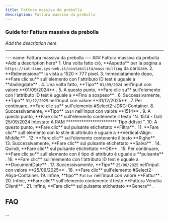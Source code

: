 ```yaml
---
title: Fattura massiva da prebolla
description: Fattura massiva da prebolla
---
```


### Guide for Fattura massiva da prebolla

*Add the description here*

___

\--- name: Fattura massiva da prebolla --- ### Fattura massiva da prebolla \*Add a description here\* 1. Una volta fatto ciò, \*\*Aspetta\*\* per la pagina a `https://iat-4sne.sys-web.it/contabilità/mass-billing` da caricare. 2. \*\*Ridimensiona\*\* la vista a 1520 × 777 pixel. 3. Immediatamente dopo, \*\*Fare clic su\*\* sull'elemento con l'attributo ID test è uguale a \*\*dadingdate\*\* . 4. Una volta fatto, \*\*Tipo\*\* `01/09/2024` nell'input con valore \*\*01/09/2024\*\* . 5. A questo punto, \*\*Fare clic su\*\* sull'elemento con l'attributo ID test è uguale a \*\*Fino a sospeso\*\* . 6. Successivamente, \*\*Tipo\*\* `31/12/2025` nell'input con valore \*\*31/12/2025\*\* . 7. Per continuare, \*\*Fare clic su\*\* sull'elemento #Select2-JDRG-Container. 8. Successivamente, \*\*Tipo\*\* `1514` nell'input con valore \*\*1514\*\* . 9. A questo punto, \*\*Fare clic\*\* sull'elemento contenente il testo "N. 1514 - Dati 25/09/2024 Intestato A RAM \*\*\*\*\*\*\*\*\*\*\*\*\*\*\*\*\*\*\*\*\*\*\* Tipo ddtstd ". 10. A questo punto, \*\*Fare clic\*\* sul pulsante etichettato \*\*Filtra\*\* . 11. \*\*Fare clic\*\* sull'elemento con lo stile di attributo è uguale a \*\*Vertical-Align: Middle;\*\* . 12. \*\*Fare clic\*\* sull'elemento contenente il testo \*\*Righe\*\* . 13. Successivamente, \*\*Fare clic\*\* sul pulsante etichettato \*\*Salva\*\* . 14. Quindi, \*\*Fare clic\*\* sul pulsante etichettato \*\*OK\*\* . 15. Per continuare, \*\*Fare clic su\*\* sull'elemento con il tipo di attributo è uguale a \*\*pulsante\*\* . 16. \*\*Fare clic\*\* sull'elemento con l'attributo ID test è uguale a \*\*DocumentDate\*\* . 17. Successivamente, \*\*Tipo\*\* `25/06/2025` nell'input con valore \*\*25/06/2025\*\* . 18. \*\*Fare clic\*\* sull'elemento #Select2-A6ya-Container. 19. Infine, \*\*tipo\*\* `Fattur` nell'input con valore \*\*Fattur\*\* . 20. Infine, \*\*Fare clic\*\* sull'elemento contenente il testo \*\*Fattura Vendita Clienti\*\* . 21. Infine, \*\*Fare clic\*\* sul pulsante etichettato \*\*Genera\*\* .

FAQ
---

...